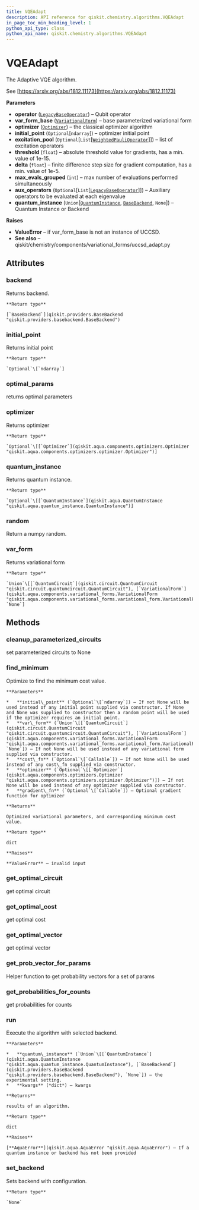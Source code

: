 ```yaml
---
title: VQEAdapt
description: API reference for qiskit.chemistry.algorithms.VQEAdapt
in_page_toc_min_heading_level: 1
python_api_type: class
python_api_name: qiskit.chemistry.algorithms.VQEAdapt
---
```


# VQEAdapt

<Class id="qiskit.chemistry.algorithms.VQEAdapt" isDedicatedPage={true} github="https://github.com/qiskit-community/qiskit-aqua/tree/stable/0.7/qiskit/chemistry/algorithms/minimum_eigen_solvers/vqe_adapt.py" signature="VQEAdapt(operator, var_form_base, optimizer, initial_point=None, excitation_pool=None, threshold=1e-05, delta=1, max_evals_grouped=1, aux_operators=None, quantum_instance=None)" modifiers="class">
  The Adaptive VQE algorithm.

  See [https://arxiv.org/abs/1812.11173](https://arxiv.org/abs/1812.11173)

  **Parameters**

  *   **operator** ([`LegacyBaseOperator`](qiskit.aqua.operators.legacy.LegacyBaseOperator "qiskit.aqua.operators.legacy.base_operator.LegacyBaseOperator")) – Qubit operator
  *   **var\_form\_base** ([`VariationalForm`](qiskit.aqua.components.variational_forms.VariationalForm "qiskit.aqua.components.variational_forms.variational_form.VariationalForm")) – base parameterized variational form
  *   **optimizer** ([`Optimizer`](qiskit.aqua.components.optimizers.Optimizer "qiskit.aqua.components.optimizers.optimizer.Optimizer")) – the classical optimizer algorithm
  *   **initial\_point** (`Optional`\[`ndarray`]) – optimizer initial point
  *   **excitation\_pool** (`Optional`\[`List`\[[`WeightedPauliOperator`](qiskit.aqua.operators.legacy.WeightedPauliOperator "qiskit.aqua.operators.legacy.weighted_pauli_operator.WeightedPauliOperator")]]) – list of excitation operators
  *   **threshold** (`float`) – absolute threshold value for gradients, has a min. value of 1e-15.
  *   **delta** (`float`) – finite difference step size for gradient computation, has a min. value of 1e-5.
  *   **max\_evals\_grouped** (`int`) – max number of evaluations performed simultaneously
  *   **aux\_operators** (`Optional`\[`List`\[[`LegacyBaseOperator`](qiskit.aqua.operators.legacy.LegacyBaseOperator "qiskit.aqua.operators.legacy.base_operator.LegacyBaseOperator")]]) – Auxiliary operators to be evaluated at each eigenvalue
  *   **quantum\_instance** (`Union`\[[`QuantumInstance`](qiskit.aqua.QuantumInstance "qiskit.aqua.quantum_instance.QuantumInstance"), [`BaseBackend`](qiskit.providers.BaseBackend "qiskit.providers.basebackend.BaseBackend"), `None`]) – Quantum Instance or Backend

  **Raises**

  *   **ValueError** – if var\_form\_base is not an instance of UCCSD.
  *   **See also** – qiskit/chemistry/components/variational\_forms/uccsd\_adapt.py

  ## Attributes

  ### backend

  <Attribute id="qiskit.chemistry.algorithms.VQEAdapt.backend" attributeTypeHint="qiskit.providers.basebackend.BaseBackend">
    Returns backend.

    **Return type**

    [`BaseBackend`](qiskit.providers.BaseBackend "qiskit.providers.basebackend.BaseBackend")
  </Attribute>

  ### initial\_point

  <Attribute id="qiskit.chemistry.algorithms.VQEAdapt.initial_point" attributeTypeHint="Optional[numpy.ndarray]">
    Returns initial point

    **Return type**

    `Optional`\[`ndarray`]
  </Attribute>

  ### optimal\_params

  <Attribute id="qiskit.chemistry.algorithms.VQEAdapt.optimal_params">
    returns optimal parameters
  </Attribute>

  ### optimizer

  <Attribute id="qiskit.chemistry.algorithms.VQEAdapt.optimizer" attributeTypeHint="Optional[qiskit.aqua.components.optimizers.optimizer.Optimizer]">
    Returns optimizer

    **Return type**

    `Optional`\[[`Optimizer`](qiskit.aqua.components.optimizers.Optimizer "qiskit.aqua.components.optimizers.optimizer.Optimizer")]
  </Attribute>

  ### quantum\_instance

  <Attribute id="qiskit.chemistry.algorithms.VQEAdapt.quantum_instance" attributeTypeHint="Union[None, qiskit.aqua.quantum_instance.QuantumInstance]">
    Returns quantum instance.

    **Return type**

    `Optional`\[[`QuantumInstance`](qiskit.aqua.QuantumInstance "qiskit.aqua.quantum_instance.QuantumInstance")]
  </Attribute>

  ### random

  <Attribute id="qiskit.chemistry.algorithms.VQEAdapt.random">
    Return a numpy random.
  </Attribute>

  ### var\_form

  <Attribute id="qiskit.chemistry.algorithms.VQEAdapt.var_form" attributeTypeHint="Optional[Union[qiskit.circuit.quantumcircuit.QuantumCircuit, qiskit.aqua.components.variational_forms.variational_form.VariationalForm]]">
    Returns variational form

    **Return type**

    `Union`\[[`QuantumCircuit`](qiskit.circuit.QuantumCircuit "qiskit.circuit.quantumcircuit.QuantumCircuit"), [`VariationalForm`](qiskit.aqua.components.variational_forms.VariationalForm "qiskit.aqua.components.variational_forms.variational_form.VariationalForm"), `None`]
  </Attribute>

  ## Methods

  ### cleanup\_parameterized\_circuits

  <Function id="qiskit.chemistry.algorithms.VQEAdapt.cleanup_parameterized_circuits" signature="VQEAdapt.cleanup_parameterized_circuits()">
    set parameterized circuits to None
  </Function>

  ### find\_minimum

  <Function id="qiskit.chemistry.algorithms.VQEAdapt.find_minimum" signature="VQEAdapt.find_minimum(initial_point=None, var_form=None, cost_fn=None, optimizer=None, gradient_fn=None)">
    Optimize to find the minimum cost value.

    **Parameters**

    *   **initial\_point** (`Optional`\[`ndarray`]) – If not None will be used instead of any initial point supplied via constructor. If None and None was supplied to constructor then a random point will be used if the optimizer requires an initial point.
    *   **var\_form** (`Union`\[[`QuantumCircuit`](qiskit.circuit.QuantumCircuit "qiskit.circuit.quantumcircuit.QuantumCircuit"), [`VariationalForm`](qiskit.aqua.components.variational_forms.VariationalForm "qiskit.aqua.components.variational_forms.variational_form.VariationalForm"), `None`]) – If not None will be used instead of any variational form supplied via constructor.
    *   **cost\_fn** (`Optional`\[`Callable`]) – If not None will be used instead of any cost\_fn supplied via constructor.
    *   **optimizer** (`Optional`\[[`Optimizer`](qiskit.aqua.components.optimizers.Optimizer "qiskit.aqua.components.optimizers.optimizer.Optimizer")]) – If not None will be used instead of any optimizer supplied via constructor.
    *   **gradient\_fn** (`Optional`\[`Callable`]) – Optional gradient function for optimizer

    **Returns**

    Optimized variational parameters, and corresponding minimum cost value.

    **Return type**

    dict

    **Raises**

    **ValueError** – invalid input
  </Function>

  ### get\_optimal\_circuit

  <Function id="qiskit.chemistry.algorithms.VQEAdapt.get_optimal_circuit" signature="VQEAdapt.get_optimal_circuit()">
    get optimal circuit
  </Function>

  ### get\_optimal\_cost

  <Function id="qiskit.chemistry.algorithms.VQEAdapt.get_optimal_cost" signature="VQEAdapt.get_optimal_cost()">
    get optimal cost
  </Function>

  ### get\_optimal\_vector

  <Function id="qiskit.chemistry.algorithms.VQEAdapt.get_optimal_vector" signature="VQEAdapt.get_optimal_vector()">
    get optimal vector
  </Function>

  ### get\_prob\_vector\_for\_params

  <Function id="qiskit.chemistry.algorithms.VQEAdapt.get_prob_vector_for_params" signature="VQEAdapt.get_prob_vector_for_params(construct_circuit_fn, params_s, quantum_instance, construct_circuit_args=None)">
    Helper function to get probability vectors for a set of params
  </Function>

  ### get\_probabilities\_for\_counts

  <Function id="qiskit.chemistry.algorithms.VQEAdapt.get_probabilities_for_counts" signature="VQEAdapt.get_probabilities_for_counts(counts)">
    get probabilities for counts
  </Function>

  ### run

  <Function id="qiskit.chemistry.algorithms.VQEAdapt.run" signature="VQEAdapt.run(quantum_instance=None, **kwargs)">
    Execute the algorithm with selected backend.

    **Parameters**

    *   **quantum\_instance** (`Union`\[[`QuantumInstance`](qiskit.aqua.QuantumInstance "qiskit.aqua.quantum_instance.QuantumInstance"), [`BaseBackend`](qiskit.providers.BaseBackend "qiskit.providers.basebackend.BaseBackend"), `None`]) – the experimental setting.
    *   **kwargs** (*dict*) – kwargs

    **Returns**

    results of an algorithm.

    **Return type**

    dict

    **Raises**

    [**AquaError**](qiskit.aqua.AquaError "qiskit.aqua.AquaError") – If a quantum instance or backend has not been provided
  </Function>

  ### set\_backend

  <Function id="qiskit.chemistry.algorithms.VQEAdapt.set_backend" signature="VQEAdapt.set_backend(backend, **kwargs)">
    Sets backend with configuration.

    **Return type**

    `None`
  </Function>
</Class>

